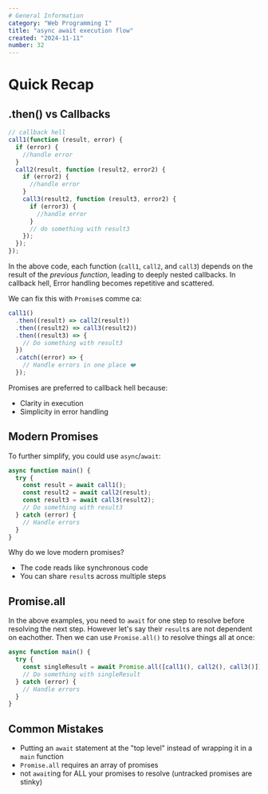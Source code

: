 ```yaml
---
# General Information
category: "Web Programming I"
title: "async await execution flow"
created: "2024-11-11"
number: 32
---
```


# Quick Recap

## .then() vs Callbacks

```js
// callback hell
call1(function (result, error) {
  if (error) {
    //handle error
  }
  call2(result, function (result2, error2) {
    if (error2) {
      //handle error
    }
    call3(result2, function (result3, error2) {
      if (error3) {
        //handle error
      }
      // do something with result3
    });
  });
});
```

In the above code, each function (`call1`, `call2`, and `call3`) depends on the result of the _previous function_, leading to deeply nested callbacks. In callback hell, Error handling becomes repetitive and scattered.

We can fix this with `Promise`s comme ca:

```js
call1()
  .then((result) => call2(result))
  .then((result2) => call3(result2))
  .then((result3) => {
    // Do something with result3
  })
  .catch((error) => {
    // Handle errors in one place ❤️
  });
```

Promises are preferred to callback hell because:

- Clarity in execution
- Simplicity in error handling

## Modern Promises

To further simplify, you could use `async`/`await`:

```js
async function main() {
  try {
    const result = await call1();
    const result2 = await call2(result);
    const result3 = await call3(result2);
    // Do something with result3
  } catch (error) {
    // Handle errors
  }
}
```

Why do we love modern promises?

- The code reads like synchronous code
- You can share `result`s across multiple steps

## Promise.all

In the above examples, you need to `await` for one step to resolve before resolving the next step. However let's say their `result`s are not dependent on eachother. Then we can use `Promise.all()` to resolve things all at once:

```js
async function main() {
  try {
    const singleResult = await Promise.all([call1(), call2(), call3()]);
    // Do something with singleResult
  } catch (error) {
    // Handle errors
  }
}
```

## Common Mistakes

- Putting an `await` statement at the "top level" instead of wrapping it in a `main` function
- `Promise.all` requires an array of promises
- not `await`ing for ALL your promises to resolve (untracked promises are stinky)
